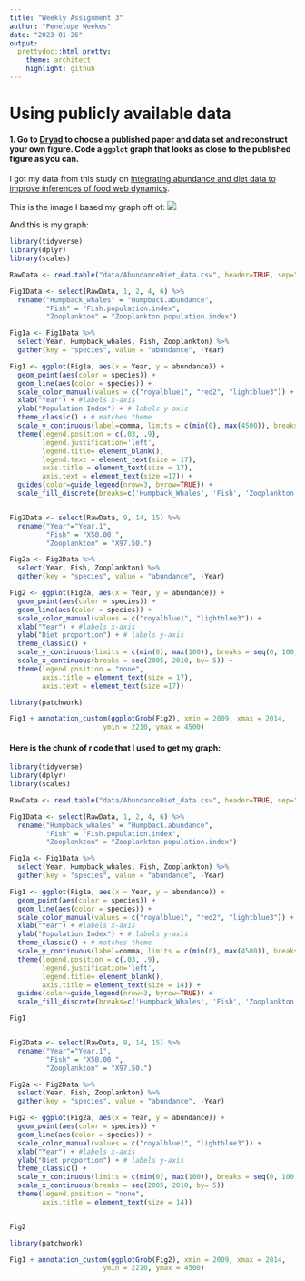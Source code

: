 ```yaml
---
title: "Weekly Assignment 3"
author: "Penelope Weekes"
date: "2023-01-26"
output:
  prettydoc::html_pretty:
    theme: architect
    highlight: github
---
```


# Using publicly available data

#### 1. Go to [Dryad](https://datadryad.org/search) to choose a published paper and data set and reconstruct your own figure. Code a `ggplot` graph that looks as close to the published figure as you can.
I got my data from this study on [integrating abundance and diet data to improve inferences of food web dynamics](https://besjournals.onlinelibrary.wiley.com/doi/10.1111/2041-210X.13001).

This is the image I based my graph off of:
![](figs/whalefigs.webp)

And this is my graph:


```r
library(tidyverse)
library(dplyr)
library(scales)

RawData <- read.table("data/AbundanceDiet_data.csv", header=TRUE, sep=",", stringsAsFactors = TRUE)

Fig1Data <- select(RawData, 1, 2, 4, 6) %>%
  rename("Humpback_whales" = "Humpback.abundance",
         "Fish" = "Fish.population.index", 
         "Zooplankton" = "Zooplankton.population.index")

Fig1a <- Fig1Data %>%
  select(Year, Humpback_whales, Fish, Zooplankton) %>%
  gather(key = "species", value = "abundance", -Year)

Fig1 <- ggplot(Fig1a, aes(x = Year, y = abundance)) + 
  geom_point(aes(color = species)) + 
  geom_line(aes(color = species)) +
  scale_color_manual(values = c("royalblue1", "red2", "lightblue3")) + 
  xlab("Year") + #labels x-axis
  ylab("Population Index") + # labels y-axis
  theme_classic() + # matches theme
  scale_y_continuous(label=comma, limits = c(min(0), max(4500)), breaks = seq(0, 4500, by= 500)) + # adds commas, breaks, and limits  to y-axis
  theme(legend.position = c(.03, .9), 
        legend.justification='left',
        legend.title= element_blank(),
        legend.text = element_text(size = 17),
        axis.title = element_text(size = 17),
        axis.text = element_text(size =17)) +
  guides(color=guide_legend(nrow=3, byrow=TRUE)) +
  scale_fill_discrete(breaks=c('Humpback_Whales', 'Fish', 'Zooplankton'))


Fig2Data <- select(RawData, 9, 14, 15) %>%
  rename("Year"="Year.1", 
         "Fish" = "X50.00.",
         "Zooplankton" = "X97.50.")

Fig2a <- Fig2Data %>%
  select(Year, Fish, Zooplankton) %>%
  gather(key = "species", value = "abundance", -Year)

Fig2 <- ggplot(Fig2a, aes(x = Year, y = abundance)) +
  geom_point(aes(color = species)) + 
  geom_line(aes(color = species)) +
  scale_color_manual(values = c("royalblue1", "lightblue3")) +
  xlab("Year") + #labels x-axis
  ylab("Diet proportion") + # labels y-axis
  theme_classic() +
  scale_y_continuous(limits = c(min(0), max(100)), breaks = seq(0, 100, by= 20)) +
  scale_x_continuous(breaks = seq(2005, 2010, by= 5)) +
  theme(legend.position = "none",
        axis.title = element_text(size = 17),
        axis.text = element_text(size =17))

library(patchwork)

Fig1 + annotation_custom(ggplotGrob(Fig2), xmin = 2009, xmax = 2014, 
                       ymin = 2210, ymax = 4500)
```

#### Here is the chunk of r code that I used to get my graph:
```r
library(tidyverse)
library(dplyr)
library(scales)

RawData <- read.table("data/AbundanceDiet_data.csv", header=TRUE, sep=",", stringsAsFactors = TRUE)

Fig1Data <- select(RawData, 1, 2, 4, 6) %>%
  rename("Humpback_whales" = "Humpback.abundance",
         "Fish" = "Fish.population.index", 
         "Zooplankton" = "Zooplankton.population.index")

Fig1a <- Fig1Data %>%
  select(Year, Humpback_whales, Fish, Zooplankton) %>%
  gather(key = "species", value = "abundance", -Year)

Fig1 <- ggplot(Fig1a, aes(x = Year, y = abundance)) + 
  geom_point(aes(color = species)) + 
  geom_line(aes(color = species)) +
  scale_color_manual(values = c("royalblue1", "red2", "lightblue3")) + 
  xlab("Year") + #labels x-axis
  ylab("Population Index") + # labels y-axis
  theme_classic() + # matches theme
  scale_y_continuous(label=comma, limits = c(min(0), max(4500)), breaks = seq(0, 4500, by= 500)) + # adds commas, breaks, and limits  to y-axis
  theme(legend.position = c(.03, .9), 
        legend.justification='left',
        legend.title= element_blank(),
        axis.title = element_text(size = 14)) +
  guides(color=guide_legend(nrow=3, byrow=TRUE)) +
  scale_fill_discrete(breaks=c('Humpback_Whales', 'Fish', 'Zooplankton'))

Fig1


Fig2Data <- select(RawData, 9, 14, 15) %>%
  rename("Year"="Year.1", 
         "Fish" = "X50.00.",
         "Zooplankton" = "X97.50.")

Fig2a <- Fig2Data %>%
  select(Year, Fish, Zooplankton) %>%
  gather(key = "species", value = "abundance", -Year)

Fig2 <- ggplot(Fig2a, aes(x = Year, y = abundance)) +
  geom_point(aes(color = species)) + 
  geom_line(aes(color = species)) +
  scale_color_manual(values = c("royalblue1", "lightblue3")) +
  xlab("Year") + #labels x-axis
  ylab("Diet proportion") + # labels y-axis
  theme_classic() +
  scale_y_continuous(limits = c(min(0), max(100)), breaks = seq(0, 100, by= 20)) +
  scale_x_continuous(breaks = seq(2005, 2010, by= 5)) +
  theme(legend.position = "none",
        axis.title = element_text(size = 14))


Fig2

library(patchwork)

Fig1 + annotation_custom(ggplotGrob(Fig2), xmin = 2009, xmax = 2014, 
                       ymin = 2210, ymax = 4500)
```

